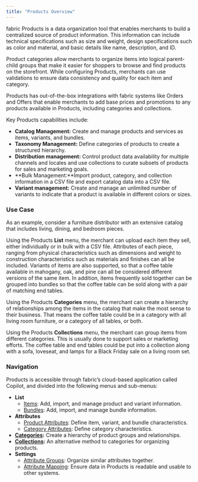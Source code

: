 ```yaml
---
title: "Products Overview"
---
```


fabric Products is a data organization tool that enables merchants to build a centralized source of product information. This information can include technical specifications such as size and weight, design specifications such as color and material, and basic details like name, description, and ID. 

Product categories allow merchants to organize items into logical parent-child groups that make it easier for shoppers to browse and find products on the storefront. While configuring Products, merchants can use validations to ensure data consistency and quality for each item and category. 

Products has out-of-the-box integrations with fabric systems like Orders and Offers that enable merchants to add base prices and promotions to any products available in Products, including categories and collections. 

Key Products capabilities include:

* **Catalog Management:** Create and manage products and services as items, variants, and bundles.
* **Taxonomy Management:** Define categories of products to create a structured hierarchy.
* **Distribution management:** Control product data availability for multiple channels and locales and use collections to curate subsets of products for sales and marketing goals.
* **Bulk Management:**Import product, category, and collection information in a CSV file and export catalog data into a CSV file.
* **Variant management:** Create and manage an unlimited number of variants to indicate that a product is available in different colors or sizes.

### Use Case

As an example, consider a furniture distributor with an extensive catalog that includes living, dining, and bedroom pieces. 

Using the Products **List** menu, the merchant can upload each item they sell, either individually or in bulk with a CSV file. Attributes of each piece, ranging from physical characteristics such as dimensions and weight to construction characteristics such as materials and finishes can all be included. Variants of items are also supported, so that a coffee table available in mahogany, oak, and pine can all be considered different versions of the same item. In addition, items frequently sold together can be grouped into bundles so that the coffee table can be sold along with a pair of matching end tables.

Using the Products **Categories** menu, the merchant can create a hierarchy of relationships among the items in the catalog that make the most sense to their business. That means the coffee table could be in a category with all living room furniture, or a category of all tables, or both. 

Using the Products **Collections** menu, the merchant can group items from different categories. This is usually done to support sales or marketing efforts. The coffee table and end tables could be put into a collection along with a sofa, loveseat, and lamps for a Black Friday sale on a living room set. 

### Navigation

Products is accessible through fabric’s cloud-based application called Copilot, and divided into the following menus and sub-menus:

* **List**  
   * [Items](/docs/products-items-overview): Add, import, and manage product and variant information.  
   * [Bundles](/docs/products-bundles-overview): Add, import, and manage bundle information.
* **Attributes**  
   * [Product Attributes](/docs/products-product-attributes-overview): Define item, variant, and bundle characteristics.  
   * [Category Attributes](/docs/products-category-attributes-overview): Define category characteristics.
* **[Categories](/docs/products-categories):** Create a hierarchy of product groups and relationships.
* **[Collections](/docs/products-collections):** An alternative method to categories for organizing products.
* **Settings**  
   * [Attribute Groups](/docs/products-settings-attribute-groups): Organize similar attributes together.  
   * [Attribute Mapping](/docs/products-settings-attribute-mapping): Ensure data in Products is readable and usable to other systems.
